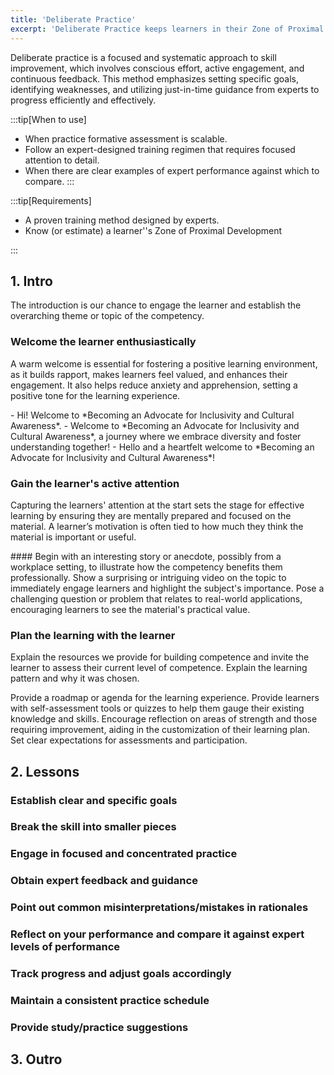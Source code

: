 ```yaml
---
title: 'Deliberate Practice'
excerpt: 'Deliberate Practice keeps learners in their Zone of Proximal Development with expertly-designed, precisely targeted tasks and immediate expert feedback.'
---
```


Deliberate practice is a focused and systematic approach to skill improvement, which involves conscious effort, active engagement, and continuous feedback. This method emphasizes setting specific goals, identifying weaknesses, and utilizing just-in-time guidance from experts to progress efficiently and effectively.

:::tip[When to use]

- When practice formative assessment is scalable.
- Follow an expert-designed training regimen that requires focused attention to detail.
- When there are clear examples of expert performance against which to compare.
:::

:::tip[Requirements]

- A proven training method designed by experts.
- Know (or estimate) a learner''s Zone of Proximal Development
  
:::

## 1. Intro

The introduction is our chance to engage the learner and establish the overarching theme or topic of the competency.

### Welcome the learner enthusiastically

A warm welcome is essential for fostering a positive learning environment, as it builds rapport, makes learners feel valued, and enhances their engagement. It also helps reduce anxiety and apprehension, setting a positive tone for the learning experience.

<CollapseCard title="Examples">
 - Hi! Welcome to *Becoming an Advocate for Inclusivity and Cultural
 Awareness*.
  - Welcome to *Becoming an Advocate for Inclusivity and Cultural
 Awareness*, a journey where we embrace diversity and foster understanding
 together!
  - Hello and a heartfelt welcome to *Becoming an Advocate for
 Inclusivity and Cultural Awareness*!
</CollapseCard>

### Gain the learner's active attention

Capturing the learners' attention at the start sets the stage for effective learning by ensuring they are mentally prepared and focused on the material. A learner’s motivation is often tied to how much they think the material is important or useful.

<CollapseCard title='Examples'>
 #### Begin with an interesting story or anecdote, possibly from a workplace
 setting, to illustrate how the competency benefits them professionally. Show a
 surprising or intriguing video on the topic to immediately engage learners and
 highlight the subject's importance. Pose a challenging question or problem
 that relates to real-world applications, encouraging learners to see the
 material's practical value.
</CollapseCard>

### Plan the learning with the learner

Explain the resources we provide for building competence and invite the learner to assess their current level of competence. Explain the learning pattern and why it was chosen.

<CollapseCard title='Examples'>
 Provide a roadmap or agenda for the learning experience. Provide learners with
 self-assessment tools or quizzes to help them gauge their existing knowledge
 and skills. Encourage reflection on areas of strength and those requiring
 improvement, aiding in the customization of their learning plan. Set clear
 expectations for assessments and participation.
</CollapseCard>

## 2. Lessons

### Establish clear and specific goals

### Break the skill into smaller pieces

### Engage in focused and concentrated practice

### Obtain expert feedback and guidance

### Point out common misinterpretations/mistakes in rationales

### Reflect on your performance and compare it against expert levels of performance

### Track progress and adjust goals accordingly

### Maintain a consistent practice schedule

### Provide study/practice suggestions

## 3. Outro
